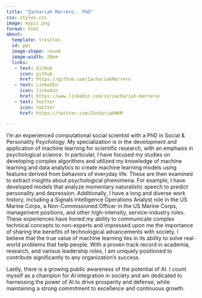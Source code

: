```yaml
---
title: "Zachariah Marrero,  PhD"
css: styles.css
image: mypic.png
format: html
about: 
  template: trestles
  id: ppc
  image-shape: round
  image-width: 20em
  links: 
   - text: GitHub
     icon: github
     href: https://github.com/ZachariahMarrero
   - text: LinkedIn
     icon: linkedin
     href: https://www.linkedin.com/in/zachariah-marrero/
   - text: Twitter
     icon: twitter
     href: https://twitter.com/ZachariahNKM 

---
```


::: {#ppc}
I'm an experienced computational social scientist with a PhD in Social & Personality Psychology. My specialization is in the development and application of machine learning for scientific research, with an emphasis in psychological science. In particular, I have focused my studies on developing complex algorithms and utilized my knowledge of machine learning and data analytics to create machine learning models using features derived from behaviors of everyday life. These are then examined to extract insights about psychological phenomena. For example, I have developed models that analyze momentary naturalistic speech to predict personality and depression. Additionally, I have a long and diverse work history, including a Signals Intelligence Operations Analyst role in the US Marine Corps, a Non-Commissioned Officer in the US Marine Corps, management positions, and other high-intensity, service-industry roles. These experiences have honed my ability to communicate complex technical concepts to non-experts and impressed upon me the importance of sharing the benefits of technological advancements with society. I believe that the true value of machine learning lies in its ability to solve real-world problems that help people. With a proven track record in academia, research, and various leadership roles, I am uniquely positioned to contribute significantly to any organization's success.

Lastly, there is a growing public awareness of the potential of AI. I count myself as a champion for AI integration in society and am dedicated to harnessing the power of AI to drive prosperity and defense, while maintaining a strong commitment to excellence and continuous growth.
:::

